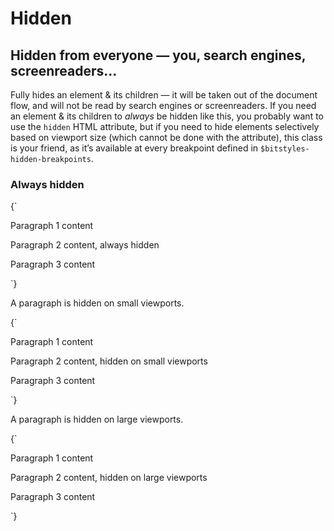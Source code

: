 
<Meta title="Utilities/Hidden" />

# Hidden

## Hidden from everyone — you, search engines, screenreaders…

Fully hides an element & its children — it will be taken out of the document flow, and will not be read by search engines or screenreaders. If you need an element & its children to _always_ be hidden like this, you probably want to use the `hidden` HTML attribute, but if you need to hide elements selectively based on viewport size (which cannot be done with the attribute), this class is your friend, as it’s available at every breakpoint defined in `$bitstyles-hidden-breakpoints`.

### Always hidden

<Canvas>
  <Story name="Hidden">
    {`
      <p>Paragraph 1 content</p>
      <p class="u-hidden">Paragraph 2 content, always hidden</p>
      <p>Paragraph 3 content</p>
    `}
  </Story>
</Canvas>

A paragraph is hidden on small viewports.

<Canvas>
  <Story name="Hidden (small only)">
    {`
      <p>Paragraph 1 content</p>
      <p class="u-hidden@s">Paragraph 2 content, hidden on small viewports</p>
      <p>Paragraph 3 content</p>
    `}
  </Story>
</Canvas>

A paragraph is hidden on large viewports.

<Canvas>
  <Story name="Hidden (large)">
    {`
      <p>Paragraph 1 content</p>
      <p class="u-hidden@l">Paragraph 2 content, hidden on large viewports</p>
      <p>Paragraph 3 content</p>
    `}
  </Story>
</Canvas>
